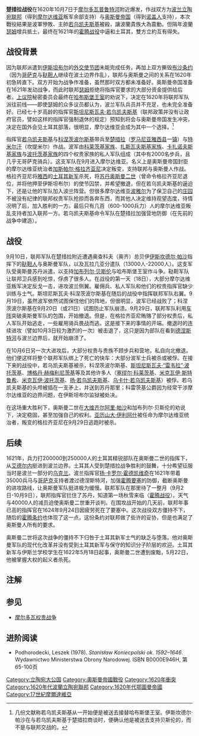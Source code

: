 {{Infobox Military Conflict
| conflict=楚措拉战役
| image=[[File:Cecora_1620_111.JPG|238px]]
| caption=楚措拉战役中指挥官若乌凯夫斯基之死，[[瓦莱雷·埃尔亚什-拉齐科夫斯基|瓦莱雷·埃尔亚什-拉齐科夫斯基]]绘
| partof=[[摩尔达维亚权贵战争|摩尔达维亚权贵战争]]与[[波蘭-鄂圖曼戰爭|波蘭-鄂圖曼戰爭]]（1620年-1621年）
| date=1620年9月17日-10月7日
| place=[[摩尔达维亚|摩尔达维亚]][[普鲁特河|普鲁特河]]与[[楚措拉|楚措拉]]附近
| result=奥斯曼帝国获胜
| combatant1=[[波兰立陶宛联邦|波兰立陶宛联邦]]<br />[[摩尔达维亚|摩尔达维亚]]
| combatant2=[[奥斯曼帝国|奥斯曼帝国]]<br />[[克里米亚汗国|克里米亚汗国]]<br />[[瓦拉齐亚|瓦拉齐亚]]
| commander1=[[斯坦尼斯瓦夫·若乌凯夫斯基|斯坦尼斯瓦夫·若乌凯夫斯基]] †<br /> [[斯坦尼斯瓦夫·科涅茨波尔斯基|斯坦尼斯瓦夫·科涅茨波尔斯基]]<br> [[加斯帕尔·格拉齐亚尼|加斯帕尔·格拉齐亚尼]]
| commander2=[[伊斯坎德尔·帕沙|伊斯坎德尔·帕沙]]<br />[[特米尔汗|特米尔汗]]
| strength1=~ 25,000 - 30,000 人
| strength2=~ 120,000 - 160,000人
| casualties1=14,000
| casualties2=40,000
|}}
{{Campaignbox 波蘭－鄂圖曼戰爭（1620年－1621年）}}

'''楚措拉战役'''在1620年10月7日于[[摩尔多瓦|摩尔多瓦]][[普鲁特河|普鲁特河]]附近爆发，作战双方为[[波兰立陶宛联邦|波兰立陶宛联邦]]（得到[[摩尔达维亚|摩尔达维亚]]叛军余部支持）与[[奥斯曼帝国|奥斯曼帝国]]（得到[[诺盖人|诺盖人]]支持），本次戰役結果是波軍慘敗、主帥[[斯坦尼斯瓦夫·若乌凯夫斯基|若乌凯夫斯基]]被殺，讓波蘭貴族大為震動。但隔年波蘭[[瑟姆|瑟姆]]增兵抵土，最终在1621年的[[霍腾战役_(1621年)|霍腾战役]]中逼和土耳其，雙方立約互有得失。

== 战役背景 ==

因为联邦派遣到[[伊斯坦布尔|伊斯坦布尔]]的[[外交使节团|外交使节团]]未能完成任务，再加上双方撕毁[[布沙条约|布沙条约]]（因为[[哥萨克|哥萨克]]与[[鞑靼人|鞑靼人]]继续在波土边界作乱），联邦与奥斯曼之间的关系在1620年初急转直下。双方开始为战争作准备，虽然那时双方都未准备好。奥斯曼帝国准备在1621年发动战争，而此时联邦[[瑟姆|瑟姆]]拒绝将指挥官要求的大部分资金提供给后者。[[波兰上议院|上议院]]秘密委员会最终在[[哈布斯堡王室|哈布斯堡王室]]的劝说下，决定在1620年将联邦军队派往前线——即使瑟姆的众多议员都认为，波兰军队兵员并不充足，也未完全准备好。已经七十岁高龄的指挥官[[斯坦尼斯瓦夫·若乌凯夫斯基|斯坦尼斯瓦夫·若乌凯夫斯基]]（联邦政策并没有让政府官员，譬如这样的指挥官强制退休的规定）预知到将会与奥斯曼帝国发生冲突，决定在国外会见土耳其部落，很明显，摩尔达维亚会成为其中一个选择。<ref>几份文献称若乌凯夫斯基从一开始便是被送去接替哈布斯堡王室。伊斯坎德尔·帕沙在与若乌凯夫斯基于楚措拉商谈时，便确认他是被送去支持贝斯伦的，而不是与联邦交战的。</ref>

指挥官[[斯坦尼斯瓦夫·若乌凯夫斯基|若乌凯夫斯基]]与[[斯坦尼斯瓦夫·科涅茨波尔斯基|科涅茨波尔斯基]]带兵至[[楚措拉|楚措拉]]（[[罗马尼亚|罗马尼亚]][[雅西县|雅西县]]一[[罗马尼亚村镇|镇]]）与[[特米尔汗|特米尔汗]]（坎提米尔）作战。波军由[[科莱茨基家族|科莱茨基家族]]、[[扎斯瓦夫斯基家族|扎斯瓦夫斯基家族]]、[[卡扎诺夫斯基家族|卡扎诺夫斯基家族]]与[[波托茨基家族|波托茨基家族]]的四个权贵家族的私人军队组成（其中有2000名步兵，且几乎无哥萨克骑兵）。这支军队在9月进入摩尔达维亚。名义上是奥斯曼帝国封臣的摩尔达维亚统治者[[加斯帕尔·格拉齐亚尼|加斯帕尔·格拉齐亚尼]]决定叛变，支持联邦与奥斯曼人作战。格拉齐亚尼将[[雅西|雅西]]的[[土耳其新军|土耳其新军]]杀死，将[[奥斯曼王朝|苏丹]][[奥斯曼二世|奥斯曼二世]]（曾命令格拉齐亚尼退位，并将他押至伊斯坦布尔）的使节囚禁，并希望撤退，但在若乌凯夫斯基的逼迫下，还是让他的军队加入波兰阵营。但很多摩尔达维亚[[波雅尔|波雅尔]]为了保卫自己的[[庄园|庄园]]不被没有纪律的联邦权贵军队抢掠而各奔东西，而其他人决定维持观望态度，待情况明了后，加入胜利的一方。最后只有几百（600-1000兵力）人的摩尔达维亚叛乱支持者加入联邦一方。若乌凯夫斯基命令军队在楚措拉加强营地防御（在先前的战争中建造）。

== 战役 ==

9月10日，联邦军队在楚措拉附近遭遇奥查科夫（奥齐）总贝伊[[伊斯坎德尔·帕沙|伊斯坎德尔·帕沙]]指挥下的[[鞑靼人|鞑靼人]]与奥斯曼军队，以及瓦拉几亚分遣队（13000人-22000人）。这支军队受奥斯曼苏丹派遣，以支持[[加布列尔·贝斯伦|加布列尔·贝斯伦]]与哈布斯堡王室作斗争。鞑靼军队让联邦卫兵感到吃惊，俘虏了很多人。在战役的第一天（18日），大部分摩尔达维亚叛军决定反戈一击，进攻波兰侧翼。雇佣兵、私人军队和他们的权贵指挥官缺少训练与士气。斯坦尼斯瓦夫·科涅茨波尔斯基在随后的战役中指挥联邦军队右翼。9月19日，虽然波军依然试图保住他们的阵地，但很明显，波军已经战败了；科涅茨波尔斯基在9月20日（或21日）试图防止军队崩溃。9月29日，联邦军队利用[[车阵|车阵]]突破奥斯曼军队的包围，开始撤退。但是，在格拉齐亚尼贿赂了部分权贵后，私人军队开始逃走，一些雇用骑兵畏战而逃。这是接下来的事情的开端。撤退时的连续进攻（譬如10月3日较为激烈的一次）被击退了，这只是因为部队在看到[[德涅斯特河|德涅斯特河]]与波兰边界后，就开始崩溃了。

在10月6日另一次大进攻后，大部分权贵与贵族不顾步兵和营地，私自向北撤退。他们便这样将整个联邦军队绑上了死亡的快车：大部分波军士兵被杀或被俘。在接下来的战役中，若乌凯夫斯基被杀，科涅茨波尔斯基、[[斯坦尼斯瓦夫·“雷韦拉”·波托茨基|斯坦尼斯瓦夫·“雷韦拉”·波托茨基]]、[[博格丹·赫梅利尼茨基|博格丹·赫梅利尼茨基]]等及其他许多人（[[塞缪尔·科莱茨基|塞缪尔·科莱茨基]]、[[米克瓦伊·斯特鲁希|米克瓦伊·斯特鲁希]]、[[米克瓦伊·波托茨基|米克瓦伊·波托茨基]]、[[扬·若乌凯夫斯基|扬·若乌凯夫斯基]]、[[乌卡什·若乌凯夫斯基|乌卡什·若乌凯夫斯基]]）被俘。若乌凯夫斯基的头颅被插在一支矛上，并送到苏丹那里；科雷茨基公爵因为经常干涉摩尔达维亚的边界问题，在伊斯坦布尔监狱被处决。 

在这场重大胜利下，奥斯曼二世在[[大维齐尔|大维齐尔]][[阿里·帕沙|阿里·帕沙]]和加布列尔·贝斯伦的劝说下，决定稳固，甚至加强自己的权利。[[亚历山大·伊利阿什|亚历山大·伊利阿什]]被任命为摩尔达维亚统治者，叛变的格拉齐亚尼在9月29日逃跑时被杀。

== 后续 ==

1621年，兵力打200000到250000人的土耳其精锐部队在奥斯曼二世的指挥下，从[[艾德尔内|艾德尔内]]挺进到波兰边界。土耳其人受到楚措拉战争胜利的鼓舞，十分希望征服当时是波兰一部分的[[乌克兰|乌克兰]]。波兰指挥官[[扬·卡罗尔·霍德凯维奇|扬·卡罗尔·霍德凯维奇]]在1621年带着35000兵马与[[哥萨克|哥萨克]]支持者渡过德涅斯特河，加强[[霍腾要塞|霍腾要塞]]的防御，截断奥斯曼的进攻路线，让奥斯曼军队挺进极为缓慢。联邦军队在那里待了一整月（9月2日-10月9日），联邦指挥官拦住了苏丹，知道第一场秋雪来临（[[霍腾战役_(1621年)|霍腾战役]]）。天气与40000人的减员迫使奥斯曼二世重开谈判。在围攻战开始的几天前，联邦年事已高的指挥官在1624年9月24日因疲劳死在了要塞中。这次战役双方僵持不下，随后的[[霍腾条约|霍腾条约]]也体现了这一点，这份条约对联邦做了些许的妥协，但是也满足了奥斯曼人所有的要求。 

奥斯曼二世将这次战争的僵持不下归咎于土耳其新军士气的缺乏与堕落。他对奥斯曼军队的现代化改革并没有受到土耳其新军与保守的知识分子阶层的欢迎。土耳其新军与伊斯兰学校学生在1622年5月18日起事，奥斯曼二世遭到废黜，5月22日，他被掌握大权的起义者杀死。

== 注解 ==
<references/>

== 参见 ==
* [[摩尔多瓦权贵战争|摩尔多瓦权贵战争]]

== 进阶阅读 ==
* Podhorodecki, Leszek (1978). ''Stanisław Koniecpolski ok. 1592–1646''. Wydawnictwo Ministerstwa Obrony Narodowej. ISBN B0000E946H, 第65-100页
{{波兰参与的战争与冲突}}

[[Category:立陶宛大公国|Category:立陶宛大公国]]
[[Category:奧斯曼帝國戰役|Category:奧斯曼帝國戰役]]
[[Category:1620年衝突|Category:1620年衝突]]
[[Category:1620年代波蘭立陶宛聯邦|Category:1620年代波蘭立陶宛聯邦]]
[[Category:1620年代鄂圖曼帝國|Category:1620年代鄂圖曼帝國]]
[[Category:17世紀摩爾達維亞|Category:17世紀摩爾達維亞]]